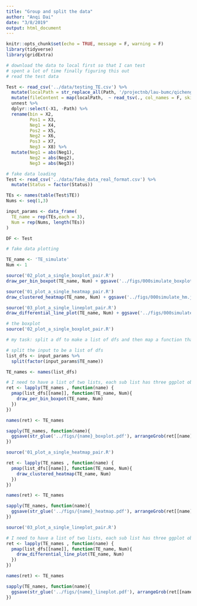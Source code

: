 ```yaml
---
title: "Group and split the data"
author: "Anqi Dai"
date: "3/8/2019"
output: html_document
---
```


```r
knitr::opts_chunk$set(echo = TRUE, message = F, warning = F)
library(tidyverse)
library(gridExtra)
```

```r
# download the data to local first so that I can test
# spent a lot of time finally figuring this out 
# read the test data

Test <- read_csv('../data/testing_TE.csv') %>%
  mutate(localPath = str_replace_all(Path, '/projectnb/lau-bumc/qichengm/projects/Lau_lab/human/HD_PD_project/miRNA/','../data/allTest/')) %>%
  mutate(fileContent = map(localPath,  ~ read_tsv(., col_names = F, skip = 1))) %>%
  unnest %>%
  dplyr::select(-X1, -Path) %>%
  rename(bin = X2,  
         Pos1 = X3,
         Neg1 = X4,
         Pos2 = X5,
         Neg2 = X6,
         Pos3 = X7,
         Neg3 = X8) %>%
  mutate(Neg1 = abs(Neg1),
         Neg2 = abs(Neg2),
         Neg3 = abs(Neg3))

```

```r
# fake data loading
Test <- read_csv('../data/fake_data_real_format.csv') %>%
  mutate(Status = factor(Status))
```

```r

TEs <- names(table(Test$TE))
Nums <- seq(1,3)

input_params <- data_frame(
  TE_name = rep(TEs,each = 3),
  Num = rep(Nums, length(TEs))
)

DF <- Test
```

```r
# fake data plotting

TE_name <- 'TE_simulate'
Num <- 1

source('02_plot_a_single_boxplot_pair.R')
draw_per_bin_boxpot(TE_name, Num) + ggsave('../figs/000simulate_boxplot.jpg', width = 20, height = 12, dpi = 300)

source('01_plot_a_single_heatmap_pair.R')
draw_clustered_heatmap(TE_name, Num) + ggsave('../figs/000simulate_hm.jpg', width = 20, height = 12, dpi = 300)

source('03_plot_a_single_lineplot_pair.R')
draw_differential_line_plot(TE_name, Num) + ggsave('../figs/000simulate_line.jpg', width = 20, height = 12, dpi = 300)
```


```r
# the boxplot
source('02_plot_a_single_boxplot_pair.R')

# my task: split a df to make a list of dfs and then map a function that needs 2 inputs on each small df.

# split the input to be a list of dfs
list_dfs <- input_params %>%
  split(factor(input_params$TE_name)) 

TE_names <- names(list_dfs)

# I need to have a list of two lists, each sub list has three ggplot object
ret <- lapply(TE_names , function(name) {
  pmap(list_dfs[[name]], function(TE_name, Num){
    draw_per_bin_boxpot(TE_name, Num)
  })
})

names(ret) <- TE_names

sapply(TE_names, function(name){
  ggsave(str_glue('../figs/{name}_boxplot.pdf'), arrangeGrob(ret[[name]][[1]],ret[[name]][[2]],ret[[name]][[3]], nrow = 3) ,  width = 20, height = 36, dpi = 300) 
})
```


```r
source('01_plot_a_single_heatmap_pair.R')

ret <- lapply(TE_names , function(name) {
  pmap(list_dfs[[name]], function(TE_name, Num){
    draw_clustered_heatmap(TE_name, Num)
  })
})

names(ret) <- TE_names

sapply(TE_names, function(name){
  ggsave(str_glue('../figs/{name}_heatmap.pdf'), arrangeGrob(ret[[name]][[1]],ret[[name]][[2]],ret[[name]][[3]], nrow = 3), width = 20, height = 72, dpi = 300, limitsize = FALSE) 
})
```


```r
source('03_plot_a_single_lineplot_pair.R')

# I need to have a list of two lists, each sub list has three ggplot object
ret <- lapply(TE_names , function(name) {
  pmap(list_dfs[[name]], function(TE_name, Num){
    draw_differential_line_plot(TE_name, Num)
  })
})

names(ret) <- TE_names

sapply(TE_names, function(name){
  ggsave(str_glue('../figs/{name}_lineplot.pdf'), arrangeGrob(ret[[name]][[1]],ret[[name]][[2]],ret[[name]][[3]], nrow = 3) ,  width = 20, height = 36, dpi = 300) 
})
```

